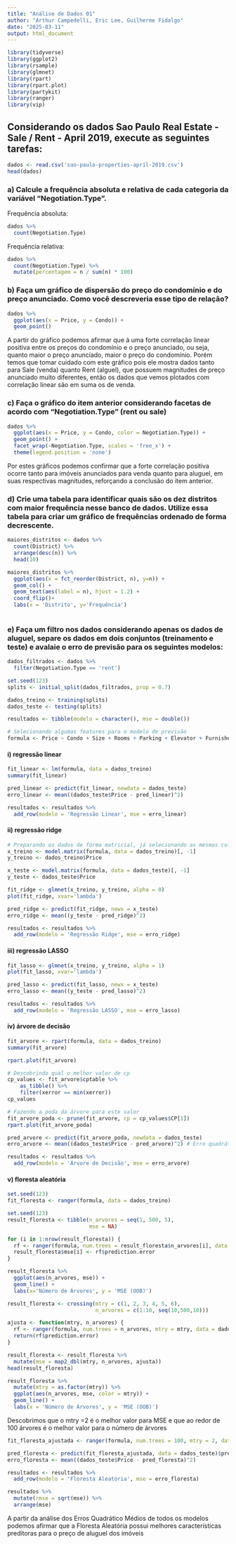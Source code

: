 ```yaml
---
title: "Análise de Dados 01"
author: "Arthur Campedelli, Eric Lee, Guilherme Fidalgo"
date: "2025-03-11"
output: html_document
---
```


```r
library(tidyverse)
library(ggplot2)
library(rsample)
library(glmnet)
library(rpart)
library(rpart.plot)
library(partykit)
library(ranger)
library(vip)
```
## Considerando os dados Sao Paulo Real Estate - Sale / Rent - April 2019, execute as seguintes tarefas:

```r
dados <- read.csv('sao-paulo-properties-april-2019.csv')
head(dados)
```
### a) Calcule a frequência absoluta e relativa de cada categoria da variável “Negotiation.Type”.

  Frequência absoluta:
```r
dados %>%
  count(Negotiation.Type)
```
  Frequência relativa:
```r
dados %>%
  count(Negotiation.Type) %>%
  mutate(percentagem = n / sum(n) * 100)
```

### b) Faça um gráfico de dispersão do preço do condomínio e do preço anunciado. Como você descreveria esse tipo de relação?
```r
dados %>%
  ggplot(aes(x = Price, y = Condo)) +
  geom_point()
```
A partir do gráfico podemos afirmar que á uma forte correlação linear positiva entre os preços do condomínio e o preço anunciado, ou seja, quanto maior o preço anunciado, maior o preço do condomínio.
Porém temos que tomar cuidado com este gráfico pois ele mostra dados tanto para Sale (venda) quanto Rent (alguel), que possuem magnitudes de preço anunciado muito diferentes, então os dados que vemos plotados com correlação linear são em suma os de venda.

### c) Faça o gráfico do item anterior considerando facetas de acordo com “Negotiation.Type” (rent ou sale)
```r
dados %>%
  ggplot(aes(x = Price, y = Condo, color = Negotiation.Type)) +
  geom_point() +
  facet_wrap(~Negotiation.Type, scales = 'free_x') +
  theme(legend.position = 'none')
```
Por estes gráficos podemos confirmar que a forte correlação positiva ocorre tanto para imóveis anunciados para venda quanto para aluguel, em suas respectivas magnitudes, reforçando a conclusão do item anterior.

### d) Crie uma tabela para identificar quais são os dez distritos com maior frequência nesse banco de dados. Utilize essa tabela para criar um gráfico de frequências ordenado de forma decrescente.

```r
maiores_distritos <- dados %>%
  count(District) %>%
  arrange(desc(n)) %>%
  head(10)

maiores_distritos %>%
  ggplot(aes(x = fct_reorder(District, n), y=n)) +
  geom_col() +
  geom_text(aes(label = n), hjust = 1.2) +
  coord_flip()+
  labs(x = 'Distrito', y='Frequência')  
  
```

### e) Faça um filtro nos dados considerando apenas os dados de aluguel, separe os dados em dois conjuntos (treinamento e teste) e avalaie o erro de previsão para os seguintes modelos:
```r
dados_filtrados <- dados %>%
  filter(Negotiation.Type == 'rent')

set.seed(123)
splits <- initial_split(dados_filtrados, prop = 0.7)

dados_treino <- training(splits)
dados_teste <- testing(splits)

resultados <- tibble(modelo = character(), mse = double())

# Selecionando algumas features para o modelo de previsão
formula <- Price ~ Condo + Size + Rooms + Parking + Elevator + Furnished

```

#### i) regressão linear
```r
fit_linear <- lm(formula, data = dados_treino)
summary(fit_linear)
```
```r
pred_linear <- predict(fit_linear, newdata = dados_teste)
erro_linear <- mean((dados_teste$Price - pred_linear)^2)

resultados <- resultados %>%
  add_row(modelo = 'Regressão Linear', mse = erro_linear)
```

#### ii) regressão ridge
```r
# Preparando os dados de forma matricial, já selecionando as mesmas colunas
x_treino <- model.matrix(formula, data = dados_treino)[, -1]
y_treino <- dados_treino$Price

x_teste <- model.matrix(formula, data = dados_teste)[, -1]
y_teste <- dados_teste$Price
```

```r
fit_ridge <- glmnet(x_treino, y_treino, alpha = 0)
plot(fit_ridge, xvar='lambda')
```
```r
pred_ridge <- predict(fit_ridge, newx = x_teste)
erro_ridge <- mean((y_teste - pred_ridge)^2)

resultados <- resultados %>%
  add_row(modelo = 'Regressão Ridge', mse = erro_ridge)
```
#### iii) regressão LASSO
```r
fit_lasso <- glmnet(x_treino, y_treino, alpha = 1)
plot(fit_lasso, xvar='lambda')
```
```r
pred_lasso <- predict(fit_lasso, newx = x_teste)
erro_lasso <- mean((y_teste - pred_lasso)^2)

resultados <- resultados %>%
  add_row(modelo = 'Regressão LASSO', mse = erro_lasso)
```

#### iv) árvore de decisão
```r
fit_arvore <- rpart(formula, data = dados_treino)
summary(fit_arvore)

rpart.plot(fit_arvore)
```

```r
# Descobrindo qual o melhor valor de cp
cp_values <- fit_arvore$cptable %>% 
    as_tibble() %>% 
    filter(xerror == min(xerror))
cp_values
```
```r
# Fazendo a poda da árvore para este valor
fit_arvore_poda <- prune(fit_arvore, cp = cp_values$CP[1])
rpart.plot(fit_arvore_poda)
```
```r
pred_arvore <- predict(fit_arvore_poda, newdata = dados_teste)
erro_arvore <- mean((dados_teste$Price - pred_arvore)^2) # Erro quadrático médio

resultados <- resultados %>%
  add_row(modelo = 'Árvore de Decisão', mse = erro_arvore)
```


#### v) floresta aleatória
```r
set.seed(123)
fit_floresta <- ranger(formula, data = dados_treino)

set.seed(123)
result_floresta <- tibble(n_arvores = seq(1, 500, 5),
                          mse = NA)

for (i in 1:nrow(result_floresta)) {
  rf <- ranger(formula, num.trees = result_floresta$n_arvores[i], data = dados_treino)
  result_floresta$mse[i] <- rf$prediction.error
}

result_floresta %>%
  ggplot(aes(n_arvores, mse)) + 
  geom_line() +
  labs(x='Número de Árvores', y = 'MSE (OOB)')
```

```r
result_floresta <- crossing(mtry = c(1, 2, 3, 4, 5, 6),
                            n_arvores = c(1:10, seq(10,500,10)))

ajusta <- function(mtry, n_arvores) {
  rf <- ranger(formula, num.trees = n_arvores, mtry = mtry, data = dados_treino)
  return(rf$prediction.error)
}

result_floresta <- result_floresta %>%
  mutate(mse = map2_dbl(mtry, n_arvores, ajusta))
head(result_floresta)
```

```r
result_floresta %>%
  mutate(mtry = as.factor(mtry)) %>%
  ggplot(aes(n_arvores, mse, color = mtry)) +
  geom_line() +
  labs(x = 'Número de Árvores', y = 'MSE (OOB)')
```
Descobrimos que o mtry =2 é o melhor valor para MSE e que ao redor de 100 árvores é o melhor valor para o número de árvores

```r
fit_floresta_ajustada <- ranger(formula, num.trees = 100, mtry = 2, data = dados_treino)

pred_floresta <- predict(fit_floresta_ajustada, data = dados_teste)$predictions
erro_floresta <- mean((dados_teste$Price - pred_floresta)^2)

resultados <- resultados %>%
  add_row(modelo = 'Floresta Aleatória', mse = erro_floresta)
```

```r
resultados %>%
  mutate(rmse = sqrt(mse)) %>%
  arrange(mse)
```
A partir da análise dos Erros Quadrático Médios de todos os modelos podemos afirmar que a Floresta Aleatória possui melhores características preditoras para o preço de aluguel dos imóveis

